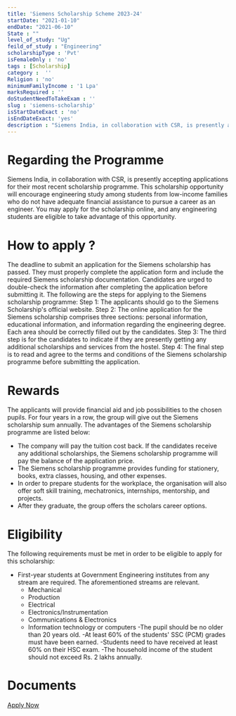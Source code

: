 ```yaml
---
title: 'Siemens Scholarship Scheme 2023-24'
startDate: "2021-01-10"
endDate: "2021-06-10"
State : ""
level_of_study: "Ug"
feild_of_study : "Engineering"
scholarshipType : 'Pvt'
isFemaleOnly : 'no'
tags : [Scholarship]
category :  ''
Religion : 'no'
minimumFamilyIncome : '1 Lpa'
marksRequired : ''
doStudentNeedToTakeExam : ''
slug : 'siemens-scholarship'
isStartDateExact : 'no'
isEndDateExact: 'yes'
description : "Siemens India, in collaboration with CSR, is presently accepting applications for their most recent scholarship programme. "
---
```



# Regarding the Programme
Siemens India, in collaboration with CSR, is presently accepting applications for their most recent scholarship programme. 
This scholarship opportunity will encourage engineering study among students from low-income families who do not have adequate financial assistance to pursue a career as an engineer.
You may apply for the scholarship online, and any engineering students are eligible to take advantage of this opportunity. 



# How to apply ?
The deadline to submit an application for the Siemens scholarship has passed. They must properly complete the application form and include the required Siemens scholarship documentation. Candidates are urged to double-check the information after completing the application before submitting it. The following are the steps for applying to the Siemens scholarship programme: 
Step 1: The applicants should go to the Siemens Scholarship's official website.
Step 2: The online application for the Siemens scholarship comprises three sections: personal information, educational information, and information regarding the engineering degree. Each area should be correctly filled out by the candidates.
Step 3: The third step is for the candidates to indicate if they are presently getting any additional scholarships and services from the hostel.
Step 4: The final step is to read and agree to the terms and conditions of the Siemens scholarship programme before submitting the application.


# Rewards
The applicants will provide financial aid and job possibilities to the chosen pupils. For four years in a row, the group will give out the Siemens scholarship sum annually. 
The advantages of the Siemens scholarship programme are listed below: 
 - The company will pay the tuition cost back. If the candidates receive any additional scholarships, the Siemens scholarship programme will pay the balance of the application price.
 - The Siemens scholarship programme provides funding for stationery, books, extra classes, housing, and other expenses.
 - In order to prepare students for the workplace, the organisation will also offer soft skill training, mechatronics, internships, mentorship, and projects.
 - After they graduate, the group offers the scholars career options.




# Eligibility
The following requirements must be met in order to be eligible to apply for this scholarship:

  - First-year students at Government Engineering institutes from any stream are required. The aforementioned streams are relevant.
      - Mechanical
      - Production
      - Electrical
      - Electronics/Instrumentation
      - Communications & Electronics
      - Information technology or computers​
 -The pupil should be no older than 20 years old.
 -At least 60% of the students' SSC (PCM) grades must have been earned.
 -Students need to have received at least 60% on their HSC exam.
 -The household income of the student should not exceed Rs. 2 lakhs annually.

# Documents


[Apply Now](https://new.siemens.com/in/en/company/sustainability/corporate-citizenship/siemens-scholarship-program.html)